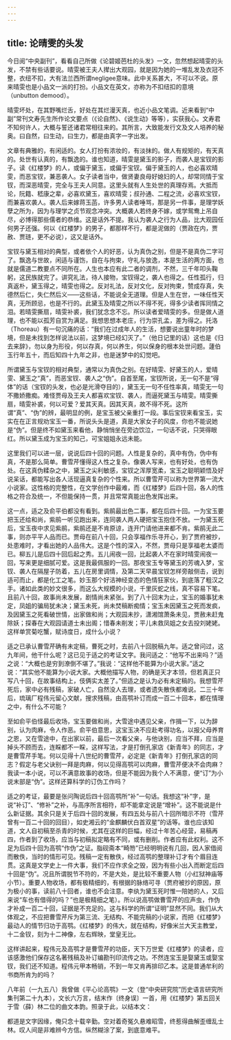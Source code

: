```yaml
---
---
---
```

title: 论晴雯的头发
---




今日阅“中央副刊”，看看自己所做《论碧姬芭杜的头发》一文，忽然想起晴雯的头发，不禁有些话要说。晴雯被王夫人撵出大观园，就是因为她的一堆乱发及衣冠不整，衣纽不扣，大有法兰西所谓negligee意味。此中关系甚大，不可以不说。原来晴雯也是小品文一派的打扮。小品文在英文，亦称为不扣纽扣的意境（unbutton demood）。

晴雯坏处，在其野嘴烂舌，好处在其烂漫天真，也近小品文笔调。近来看到“中副”常刊文寿先生所作论文要点（《论自然》、《说生动》等等），实获我心。文寿君不知何许人，大概与誓还诸君常相往来的。其所言，大致能发行文及文人培养的秘奥。曰自然，曰生动，曰生力，都是由真字一字出发。

文章有典雅的，有闲适的。女人打扮有浓妆的，有淡抹的。做人有规矩的，有天真的。处世有认真的，有飘逸的。谁也知道，晴雯是黛玉的影子，而袭人是宝钗的影子。读《红楼梦》的人，或偏于黛玉，或偏于宝钗。偏于黛玉的人，也必喜欢晴雯，而恶宝钗，兼恶袭人。女子读者当中，做贤妻良母好媳妇的人，却常同情于宝钗，而深恶晴雯，完全与王夫人同意。这里头就有人生处世的真理存焉。大抵而论，阮籍、嵇康之辈，必喜欢黛玉，喜欢晴雯；叔孙通、二程之流，必喜欢宝钗，而兼喜欢袭人。袭人后来嫁蒋玉菡，许多男人读者唾骂，那是另一件事，是理学妖孽之所为，因为与理学之贞节观念冲突。大概袭人若终身不嫁，或学鸳鸯上吊自尽，必博得那些儒者的恭维。这是话外不提。我认为袭人之行为人品，比大观园任何男子还强。何以《红楼梦》的男子，都那样不行，都是泥做的（贾政在内，贾赦、贾琏，更不必说），这又是话外。

宝钗与黛玉相对的典型，或者依个人的好恶，认为真伪之别，但是不是真伪二字可了。飘逸与世故，闲适与谨饬，自在与拘束，守礼与放逸，本是生活的两方面，也就是儒道二教要点不同所在。人生也本应有此二者的调剂，不然，三千年叩头鞠躬，这民族就完了。讲究礼法，待人接物，宝钗得之，袭人也得之。任性孤行，归真返朴，黛玉得之，晴雯也得之。反对礼法，反对文化，反对拘束，赞成存真，失德然后仁，失仁然后义——这些话，不能说全无道理。但是人生在世，一味任性天真，无所顾忌，也是不行的。此黛玉及晴雯之所以不得不死，得多少读者挥同情之泪。若晴雯撕扇，晴雯补裘，我们犹念念不忘。所以读者爱晴雯的多。但是做人道理，也不能以孤芳自赏为满足。我想思想本老庄，行为崇孔孟，差为得之。托洛（Thoreau）有一句沉痛的话：“我们在过成年人的生活，想要说出童年时的梦境，但是未找到怎样说法以前，这梦境已经幻灭了。”（他日记里的话）这也是《归去来辞》，勿以身为形役，何以存真，何以养生，何以保身的根本处世问题。蘧伯玉行年五十，而后知四十九年之非，也是迷梦中的幻觉吧。

所谓黛玉与宝钗的相对典型，通常以为真伪之别。在好晴雯、好黛玉的人，爱晴雯、黛玉之“真”，而恶宝钗、袭人之“伪”。自首至尾，宝钗所说，无一句不是“得体”的话（宝钗的头发，也必是光滑夺目的），黛玉无一句不任性率真，晴雯无一句不撒娇撒痴。难怪贾母及王夫人都喜欢宝钗、袭人，而逼死黛玉与晴雯。晴雯撕扇，晴雯补裘，何以可爱？爱其天真。因其天真，故不得不死。这所谓“真”、“伪”的辨，最明显的例，是宝玉被父亲重打一段。事后宝钗来看宝玉，实实在在正言规劝宝玉一番，所说头头是道，真是大家女子的风度，你也不能说她是“伪”。但是终不如黛玉来看他，静悄悄坐在旁边饮泣，一句话不说，只哭得眼红。所以黛玉成为宝玉的知己，可宝姐姐永远未能。

这里我们可以进一层，说说后四十回的问题。人性是复杂的，真中有伪，伪中有真，不是那么简单。曹雪芹懂得这人性之复杂。像袭人写来，也有好处，也有伪处。在这真伪糅杂之中，黛玉之尖利敏感，宝钗之浑厚宽柔，宝玉之聪明颖悟及好说呆话，都能写出各人活现逼真复杂的个性来。所以曹雪芹可以称为世界第一流大小说家。这性格的完整性，在文学创作中最难，而《红楼梦》后四十回，各人的性格之符合及统一，不但能保持一贯，并且常常真能出色发挥出来。

这一点，适之及俞平伯都没有看到。紫鹃最出色二事，都在后四十回。一为宝玉要把玉还给和尚，紫鹃一听见跑出来，连同袭人两人硬把宝玉抱住不放。一为黛玉死后，宝玉夜中求见紫鹃，紫鹃还是不肯原谅，连开门请他进来都不肯。紫鹃无此二事，则亦平平人品而已。贾母在前八十回，只会享福作乐寻开心，到了贾府被抄，处患难时，才看出她的人品伟大。这是个性的深入，不然，贾母只是享福老太婆而已。柳五儿是后四十回后起之秀。五儿闹夜一回，比起袭人不在家时晴雯闹夜一回，写来更是细腻可爱。这是我最佩服的一回。那夜宝玉专等黛玉的芳魂入梦，宝钗、袭人在隔屋子防着，五儿在房里调情，及第二天早晨宝钗怎样旁敲侧击，说到适可而止，都是化工之笔。妙玉那个好洁神经变态的色情狂家伙，到底落了粗汉之手。诸如此类的妙文很多，而这么大规模的小说，千里灰蛇之线，真不容易下笔。且前八十回，故事尚未发展，剧情尚未紧张。到了八十回末为止，宝玉的婚事犹未定，凤姐的骗局犹未决；黛玉未死，尚未焚稿断痴情；宝玉未因黛玉之死而发疯，及因黛玉之死看破世情，出家做和尚；大观园未抄，潇湘馆萧条未见，贾赦未赶鬼除妖；探春在大观园请道士未出阁；惜春未削发；平儿未救凤姐之女去投刘姥姥。这样单赏菊吃蟹，赋诗度日，成什么小说？

适之已承认曹雪芹确有未定稿，曹死之时，去前八十回脱稿九年。适之曾问过，这九年间，他干什么呢？这已见于适之的考证文字。我问适之：“他写不出来吗？”适之说：“大概也是穷到潦倒不堪了。”我说：“这样他不能算为小说大家。”适之说：“其实他不能算为小说大家。大概他描写人物，的确是天才本领，但若真正只写八十回，在故事结构上，伎俩实太差了。”但适之是认为必有未定稿的。我想雪芹死后，家中必有残稿，家破人亡，自然没人去理，或者遗失散佚都难说。二三十年后，琉璃厂程伟元留心文献，搜求残稿，由高鹗补订而成一百二十回本，都在情理之中，有什么不可能？

至如俞平伯怪最后收场，宝玉要做和尚，大雪途中遇见父亲，作揖一下，以为辞别，认为肉麻，令人作恶。俞平伯意思，这宝玉决不应赴考得功名，以报父母养育之恩，又在雪途中，在出家以前，最后一次看父亲，与他诀别，应当不拜，应当是掉头不顾而去，连睬都不一睬，这样写法，才是打倒孔家店《新青年》的同志，才是曹雪芹手笔。何以见得十八世纪的曹雪芹，必定是《新青年》打倒孔家店的同志？假定与老父诀别一拜是肉麻，何以见得高鹗可以肉麻，曹雪芹便决不会肉麻？我读一本小说，可以不满意故事的收场，但是不能因为我个人不满意，便“订”为小说末部是“伪”。这样还算科学的订伪工作吗？

适之的考证，最要是张问陶说后四十回高鹗所“补”一句话。我想这“补”字，是说“补订”、“修补”之补，与高序所言相符，却不能拿定说是“增补”。这不能说是什么新证据。其余只是关于后四十回的发展，有四五处与前八十回所暗示不符（雪芹曾有一百二十回的回目），如史湘云的“金麒麟伏白首双星”的话等。谁也应该知道，文人自初稿至杀青的时候，尤其在这样的巨幅，经过十年苦心经营，易稿再四，作者到了收场，应当与初稿拟定略有不同，或有删削。作者应有此权利。这不足为后四十回为高鹗“作伪”之证。脂砚斋本“畸笏”已经明明说有几回，因人家借阅而散佚，当时的情形可见。残稿一定有散佚，经过高鹗的整理补订才有个眉目连贯。这真是文学史上一件大事，我们不应作求全之毁，因为有些小出入而断定后四十回是“伪”。况且所谓脱节不符的，不是大处，是比较不重要人物（小红狱神庙等小节）。重要人物收场，都有极精细的，有根据的脉络可寻（贾府被抄的原因，原为极小的事，读前八十回者，谁也不会注意。李纨为黛玉死时惟一陪她的人，又后来说“车也有借得的吗？”也是极精细之笔）。所以说高鹗做曹雪芹的应声虫，作伪才补成一百二十回，证据是不充足的。这与科学的所谓“证明”显然不同。我们从大体观之，不应把曹雪芹斥为第三流、无结构、不能完稿的小说家，而把《红楼梦》最动人的情节归功于高鹗。《红楼梦》的伟大，就在结构，好像米兰大天主教堂，十二金钗，刻为十二神像，左右辉映，堂皇无比。

这样讲起来，程伟元及高鹗才是曹雪芹的功臣，天下万世爱《红楼梦》的读者，应该感激他们保存这名著残稿及补订编勘刊印流传之功。不然连宝玉是娶黛玉或娶宝钗，我们还不知道。程伟元甲本畅销，不到一年又肯再排印乙本。这是普通牟利的书商所肯为的吗？

八年前（一九五八）我曾做《平心论高鹗》一文（登“中央研究院”历史语言研究所集刊第二十九本），文长六万言，结末作〔终身误〕一首，用《红楼梦》第五回关于雪（薛）林二位的曲文本韵。照录于此，以结本文：

都道是文字因缘，俺只念十载辛勤。空对着奇冤久悬难昭雪，终惹得曲解歪缠乱士林。叹人间是非难辨今方信。纵然糊涂了案，到底意难平。